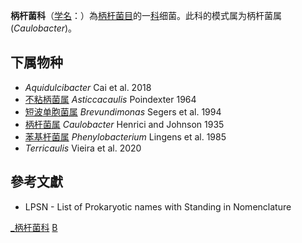 {{Automatic taxobox
| taxon = Caulobacteraceae
| authority = Henrici and Johnson, 1935
| type genus = 柄杆菌属<br>''Caulobacter''
| type genus authority = Henrici and Johnson, 1935
}}
'''柄杆菌科'''（[[学名|学名]]：{{lang|la|''Caulobacteraceae''}}）為[[柄杆菌目|柄杆菌目]]的一[[科|科]]细菌。此科的模式属为柄杆菌属(''Caulobacter'')。

==下属物种==
* ''Aquidulcibacter'' Cai et al. 2018
* [[不粘柄菌属|不粘柄菌属]] ''Asticcacaulis'' Poindexter 1964
* [[短波单胞菌属|短波单胞菌属]] ''Brevundimonas'' Segers et al. 1994
* [[柄杆菌属|柄杆菌属]] ''Caulobacter'' Henrici and Johnson 1935
* [[苯基杆菌属|苯基杆菌属]] ''Phenylobacterium'' Lingens et al. 1985
* ''Terricaulis'' Vieira et al. 2020

==參考文獻==
{{reflist}}
* LPSN - List of Prokaryotic names with Standing in Nomenclature

{{taxonbar}}

[[Category:_柄杆菌科|]]
[[Category:1935年描述的分类群|B]]
